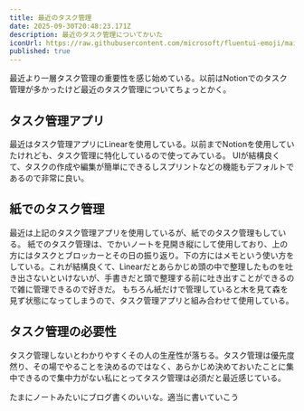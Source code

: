 ```yaml
---
title: 最近のタスク管理
date: 2025-09-30T20:48:23.171Z
description: 最近のタスク管理についてかいた
iconUrl: https://raw.githubusercontent.com/microsoft/fluentui-emoji/main/assets/Love%20letter/Flat/love_letter_flat.svg
published: true
---
```


最近より一層タスク管理の重要性を感じ始めている。以前はNotionでのタスク管理が多かったけど最近のタスク管理についてちょっとかく。

## タスク管理アプリ

最近はタスク管理アプリに<AnchorLink href="https://linear.app/">Linear</AnchorLink>を使用している。以前までNotionを使用していたけれども、タスク管理に特化しているので使ってみている。
UIが結構良くて、タスクの作成や編集が簡単にできるしスプリントなどの機能もデフォルトであるので非常に良い。

## 紙でのタスク管理

最近は上記のタスク管理アプリを使用しているが、紙でのタスク管理もしている。
紙でのタスク管理は、でかいノートを見開き縦にして使用しており、上の方にはタスクとブロッカーとその日の振り返り。下の方にはメモという使い方をしている。これが結構良くて、Linearだとあらかじめ頭の中で整理したものを吐き出さないといけないが、手書きだと頭で整理する前に吐き出すことができるので雑に管理できるので好きだ。
もちろん紙だけで管理していると木を見て森を見ず状態になってしまうので、タスク管理アプリと組み合わせて使用している。

## タスク管理の必要性

タスク管理しないとわかりやすくその人の生産性が落ちる。タスク管理は優先度然り、その場でやることを決めるのではなく、あらかじめ決めておいたことに集中できるので集中力がない私にとってタスク管理は必須だと最近感じている。

たまにノートみたいにブログ書くのいいな。適当に書いていこう